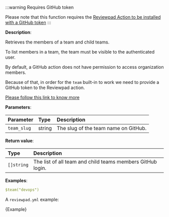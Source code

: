 
:::warning Requires GitHub token

Please note that this function requires the [Reviewpad Action to be installed with a GitHub token](/getting-started/installation-action-tokenized)
:::

**Description**:

Retrieves the members of a team and child teams.

To list members in a team, the team must be visible to the authenticated user.

By default, a GitHub action does not have permission to access organization members.

Because of that, in order for the `team` built-in to work we need to provide a GitHub token to the Reviewpad action.

[Please follow this link to know more](/getting-started/installation-action-tokenized)

**Parameters**:

| Parameter   | Type   | Description                          |
| :---------- | :----- | :----------------------------------- |
| `team_slug` | string | The slug of the team name on GitHub. |

**Return value**:

| Type       | Description                                                |
| :--------- | :--------------------------------------------------------- |
| `[]string` | The list of all team and child teams members GitHub login. |

**Examples**:

```yml
$team("devops")
```

A `reviewpad.yml` example:

<CodeBlock language="yml">{Example}</CodeBlock>
